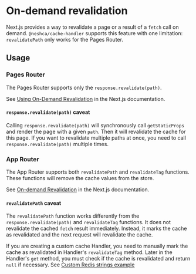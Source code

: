 # On-demand revalidation

Next.js provides a way to revalidate a page or a result of a `fetch` call on demand. `@neshca/cache-handler` supports this feature with one limitation: `revalidatePath` only works for the Pages Router.

## Usage

### Pages Router

The Pages Router supports only the `response.revalidate(path)`.

See [Using On-Demand Revalidation](https://nextjs.org/docs/pages/building-your-application/data-fetching/incremental-static-regeneration#using-on-demand-revalidation) in the Next.js documentation.

#### `response.revalidate(path)` caveat

Calling `response.revalidate(path)` will synchronously call `getStaticProps` and render the page with a given `path`. Then it will revalidate the cache for this page. If you want to revalidate multiple paths at once, you need to call `response.revalidate(path)` multiple times.

### App Router

The App Router supports both `revalidatePath` and `revalidateTag` functions. These functions will remove the cache values from the store.

See [On-demand Revalidation](https://nextjs.org/docs/app/building-your-application/data-fetching/fetching-caching-and-revalidating#on-demand-revalidation) in the Next.js documentation.

#### `revalidatePath` caveat

The `revalidatePath` function works differently from the `response.revalidate(path)` and `revalidateTag` functions. It does not revalidate the cached `fetch` result immediately. Instead, it marks the cache as revalidated and the next request will revalidate the cache.

If you are creating a custom cache Handler, you need to manually mark the cache as revalidated in Handler's `revalidateTag` method. Later in the Handler's `get` method, you must check if the cache is revalidated and return `null` if necessary. See [Custom Redis strings example](/usage/creating-a-custom-handler#guide)
